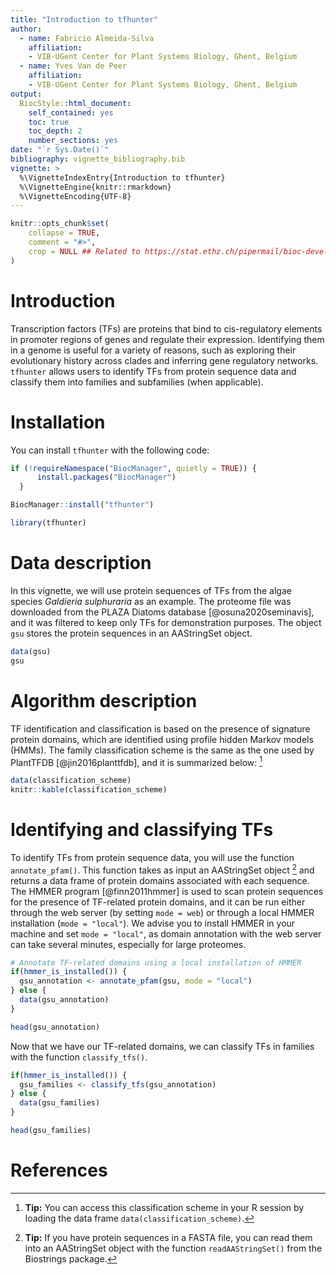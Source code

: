 ```yaml
---
title: "Introduction to tfhunter"
author: 
  - name: Fabricio Almeida-Silva
    affiliation:
    - VIB-UGent Center for Plant Systems Biology, Ghent, Belgium
  - name: Yves Van de Peer
    affiliation:
    - VIB-UGent Center for Plant Systems Biology, Ghent, Belgium
output: 
  BiocStyle::html_document:
    self_contained: yes
    toc: true
    toc_depth: 2
    number_sections: yes
date: "`r Sys.Date()`"
bibliography: vignette_bibliography.bib
vignette: >
  %\VignetteIndexEntry{Introduction to tfhunter}
  %\VignetteEngine{knitr::rmarkdown}
  %\VignetteEncoding{UTF-8}  
---
```


```r
knitr::opts_chunk$set(
    collapse = TRUE,
    comment = "#>",
    crop = NULL ## Related to https://stat.ethz.ch/pipermail/bioc-devel/2020-April/016656.html
)
```


# Introduction

Transcription factors (TFs) are proteins that bind to cis-regulatory elements in promoter regions of genes and regulate their expression. Identifying them in a genome is useful for a variety of reasons, such as exploring their evolutionary history across clades and inferring gene regulatory networks. `tfhunter` allows users to identify TFs from protein sequence data and classify them into families and subfamilies (when applicable). 

# Installation

You can install `tfhunter` with the following code:

```r
if (!requireNamespace("BiocManager", quietly = TRUE)) {
      install.packages("BiocManager")
  }

BiocManager::install("tfhunter")
```

```r
library(tfhunter)
```

# Data description

In this vignette, we will use protein sequences of TFs from the algae species *Galdieria sulphuraria* as an example. The proteome file was downloaded from the PLAZA Diatoms database [@osuna2020seminavis], and it was filtered to keep only TFs for demonstration purposes. The object `gsu` stores the protein sequences in an AAStringSet object.

```r
data(gsu)
gsu
```


# Algorithm description

TF identification and classification is based on the presence of signature protein domains, which are identified using profile hidden Markov models (HMMs). The family classification scheme is the same as the one used by PlantTFDB [@jin2016planttfdb], and it is summarized below: [^1]

```r
data(classification_scheme)
knitr::kable(classification_scheme)
```


[^1]: **Tip:** You can access this classification scheme in your R session by loading the data frame `data(classification_scheme)`.

# Identifying and classifying TFs

To identify TFs from protein sequence data, you will use the function `annotate_pfam()`. This function takes as input an AAStringSet object [^2] and returns a data frame of protein domains associated with each sequence. The HMMER program [@finn2011hmmer] is used to scan protein sequences for the presence of TF-related protein domains, and it can be run either through the web server (by setting `mode = web`) or through a local HMMER installation (`mode = "local"`). We advise you to install HMMER in your machine and set `mode = "local"`, as domain annotation with the web server can take several minutes, especially for large proteomes.

[^2]: **Tip:** If you have protein sequences in a FASTA file, you can read them into an AAStringSet object with the function `readAAStringSet()` from the Biostrings package.

```r
# Annotate TF-related domains using a local installation of HMMER
if(hmmer_is_installed()) {
  gsu_annotation <- annotate_pfam(gsu, mode = "local")
} else {
  data(gsu_annotation)
}

head(gsu_annotation)
```

Now that we have our TF-related domains, we can classify TFs in families with the function `classify_tfs()`.

```r
if(hmmer_is_installed()) {
  gsu_families <- classify_tfs(gsu_annotation)
} else {
  data(gsu_families)
}

head(gsu_families)
```


# References
